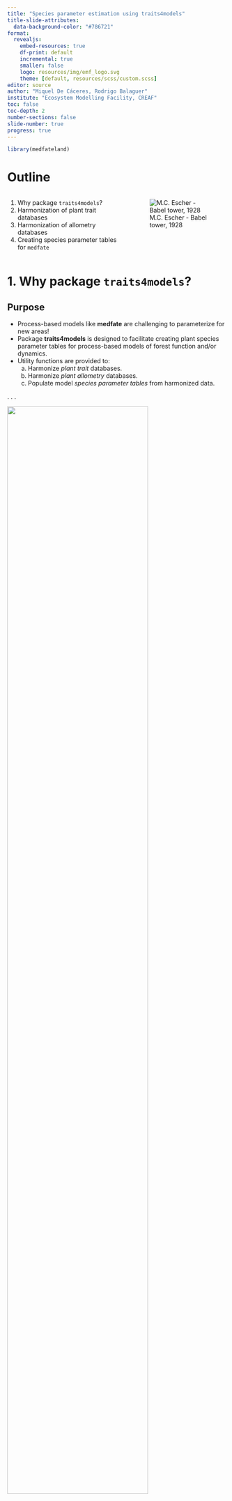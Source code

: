 ```yaml
---
title: "Species parameter estimation using traits4models"
title-slide-attributes: 
  data-background-color: "#786721"
format:
  revealjs:
    embed-resources: true
    df-print: default
    incremental: true
    smaller: false
    logo: resources/img/emf_logo.svg
    theme: [default, resources/scss/custom.scss]
editor: source
author: "Miquel De Cáceres, Rodrigo Balaguer"
institute: "Ecosystem Modelling Facility, CREAF"
toc: false
toc-depth: 2
number-sections: false
slide-number: true
progress: true
---
```


```r
library(medfateland)
```

# Outline {background-color="#786721"}

::::: columns
::: {.column width="55%"}
1. Why package `traits4models`?
2. Harmonization of plant trait databases
3. Harmonization of allometry databases
4. Creating species parameter tables for `medfate`

:::

::: {.column width="45%"}
![M.C. Escher - Babel tower, 1928](resources/img/Escher_tower.jpg)
:::
:::::

# 1. Why package `traits4models`? {background-color="#786721"}

## Purpose {.smaller}

* Process-based models like **medfate** are challenging to parameterize for new areas!
* Package **traits4models** is designed to facilitate creating plant species parameter tables for process-based models of forest function and/or dynamics. 
* Utility functions are provided to:
    a.  Harmonize *plant trait* databases.
    b.  Harmonize *plant allometry* databases.
    c.  Populate model *species parameter tables* from harmonized data.

. . .

![](resources/img/packages.png){width="80%"}


::: footer
1. Why package `traits4models`?
:::

# 2. Harmonization of plant trait databases {background-color="#786721"}

## Why harmonization?

1. Species parameter values cannot be drawn from a single data source.
2. The availability of plant trait data **progressively increases**, as additional efforts are made in observational or experimental studies. 
3. Multiple data sources need to be harmonized before species parameter tables are build.

::: footer
2. Harmonization of plant trait databases
:::

## Harmonization procedure {.smaller}

**General procedure**

For each trait data source, harmonization needs to be conducted in terms of:

+ **Task a** - Definition and nomenclature of measured traits
+ **Task b** - Trait measurement units
+ **Task c** - Taxonomy of the plant entities

. . .

**How it is done in traits4models**?

+ The package provides a data table called `HarmonizedTraitDefinition` that presents plant trait definitions and their required notation and units.
+ Tasks **a** and **b** should be performed manually using **tidyverse** functions.
+ Task **c** is conducted with the help of the taxonomic backbone provided by [**World Flora Online**](https://www.worldfloraonline.org/) [^1] and using function `harmonize_taxonomy_WFO()`.
+ Function `check_harmonized_trait()` allows checking that the harmonized source is acceptable.
+ Results are stored as `csv` or `rds` (compressed) format.
+ The procedure is illustrated in vignette [Trait database harmonization](https://emf-creaf.github.io/traits4models/articles/TraitDatabaseHarmonization.html).

[^1]: Kindt, Roeland. 2020. “WorldFlora: An R Package for Exact and Fuzzy Matching of Plant Names Against the World Flora Online Taxonomic Backbone Data.” Applications in Plant Sciences 8 (9): e11388. https://doi.org/10.1002/aps3.11388. 

::: footer
2. Harmonization of plant trait databases
:::

# 3. Harmonization of allometry databases {background-color="#786721"}

## Harmonization procedure {.smaller}

**General procedure**

For each allometry data source, harmonization needs to be conducted in terms of:

+ **Task a** - Definition and nomenclature of **response** and **predictor** variables
+ **Task b** - Formulation of allometric equation
+ **Task c** - Taxonomy of the plant entities

. . .

**How it is done in traits4models**?

+ Tasks **a** and **b** should be performed manually using **tidyverse** functions but following a **harmonized vocabulary** to describe the *equation*, the *response variable*, the *predictor variables* and the *parameter names*.
+ Task **c** is conducted with the help of the taxonomic backbone provided by [**World Flora Online**](https://www.worldfloraonline.org/) [^1] and using function `harmonize_taxonomy_WFO()`.
+ Function `check_harmonized_allometry()` allows checking that the harmonized source is acceptable.
+ Results are stored as `csv` or `rds` (compressed) format.
+ The procedure is illustrated in vignette [Allometry database harmonization](https://emf-creaf.github.io/traits4models/articles/AllometryDatabaseHarmonization.html).

::: footer
3. Harmonization of allometry databases
:::

# 4. Creating species parameter tables for `medfate` {background-color="#786721"}

## Parameter estimation procedure {.smaller}

The following sections describe the main steps used to create a species parameter table for **medfate** and the functions in **traits4models** that assist the process:

| # | Step                                                  | Function(s)         |
|---|-------------------------------------------------------|---------------------|
| 1 | Initialize the parameter table with target taxonomic entities | `init_medfate_params()` |
| 2 | Populate species parameters from forest inventory data | `fill_medfate_inventory_traits()` |
| 3 | Populate plant allometric coefficients from suitable databases |  `fill_medfate_allometries()`|
| 4 | Populate plant functional traits from harmonized data bases |  `fill_medfate_traits()`|
| 5 | Checking the final parameter table | `check_medfate_params()` |
| 6 | If necessary, completing strict parameters | `complete_medfate_strict()` |

. . .

The procedure is illustrated in vignette [Building species parameter tables for medfate](https://emf-creaf.github.io/traits4models/articles/SpeciesParameterizationMEDFATE.html).

. . .

::: {.callout-warning}
+ Unfortunately, this procedure is not sufficient, as it does not include **metamodelling** and **calibration** exercises that are needed for some specific parameters!
+ In the future, function `check_medfate_params()` should include verification of the relationships between physiological traits.
:::

::: footer
4. Populating species parameter tables for medfate
:::

## SpParamsMED vs. traits4models {.smaller}

Species trait parameter table `SpParamsMED` was created before **traits4models** and is provided in **medfate** as default parameter table:

```r
dim(medfate::SpParamsMED)
```

. . .

However, the taxonomy of `SpParamsMED` is a **simplification** of that of the Spanish National Forest Inventory (IFN).

. . .

Package **traits4models** provides `SpParamsES` which has more taxonomic entities, matching IFN taxonomy and ready to be used when parsing forest plot data with package **forestables**: 

```r
dim(traits4models::SpParamsES)
```

. . .

Data sets `SpParamsES`, `SpParamsFR` and `SpParamsUS` provided in **traits4models** follow the populating procedure explained here. 

. . .

`SpParamsMED` is still supported, but `SpParamsES`, `SpParamsFR` and `SpParamsUS`  are more likely to be **maintained** and **curated** in the long term.


::: footer
4. Populating species parameter tables for medfate
:::


#  {background-color="#786721"}

![M.C. Escher - Babel tower, 1928](resources/img/Escher_tower.jpg)
